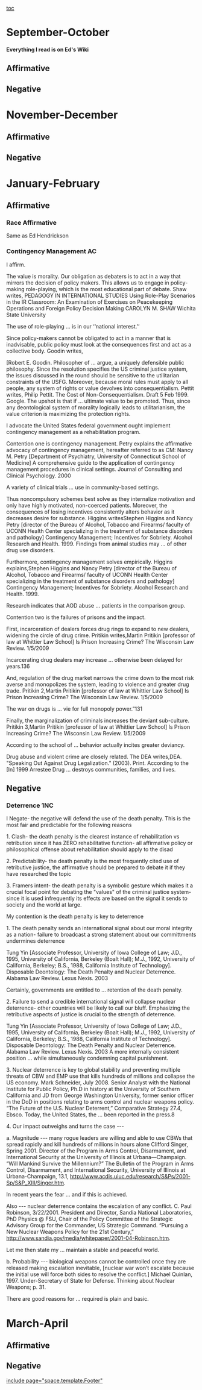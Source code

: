 [[toc]]
=September-October= 
====Everything I read is on Ed's Wiki==== 
==Affirmative== 
==Negative== 


=November-December= 
== == 
==Affirmative== 
==Negative== 

=January-February= 
==Affirmative== 


===Race Affirmative===

Same as Ed Hendrickson

===Contingency Management AC===


I affirm. 

The value is morality. Our obligation as debaters is to act in a way that mirrors the decision of policy makers. This allows us to engage in policy-making role-playing, which is the most educational part of debate. Shaw writes, PEDAGOGY IN INTERNATIONAL STUDIES Using Role-Play Scenarios in the IR Classroom: An Examination of Exercises on Peacekeeping Operations and Foreign Policy Decision Making CAROLYN M. SHAW Wichita State University

The use of role-playing … is in our ‘‘national interest.’’

Since policy-makers cannot be obligated to act in a manner that is inadvisable, public policy must look at the consequences first and act as a collective body. Goodin writes, 

[Robert E. Goodin. Philosopher of … argue, a uniquely defensible public philosophy.
Since the resolution specifies the US criminal justice system, the issues discussed in the round should be sensitive to the utilitarian constraints of the USFG. Moreover, because moral rules must apply to all people, any system of rights or value devolves into consequentialism. Pettit writes,  
Philip Pettit. The Cost of Non-Consequentialism. Draft 5 Feb 1999. Google.
The upshot is that if … ultimate value to be promoted.
Thus, since any deontological system of morality logically leads to utilitarianism, the value criterion is maximizing the protection rights.

I advocate the United States federal government ought implement contingency management as a rehabilitation program.

Contention one is contingency management. Petry explains the affirmative advocacy of contingency management, hereafter referred to as CM:
Nancy M. Petry [Department of Psychiatry, University of Connecticut School of Medicine] A comprehensive guide to the application of contingency management procedures in clinical settings. Journal of Consulting and Clinical Psychology. 2000

A variety of clinical trials … use in community-based settings.

Thus noncompulsory schemes best solve as they internalize motivation and only have highly motivated, non-coerced patients. Moreover, the consequences of losing incentives consistently alters behavior as it decreases desire for substance. Higgins writesStephen Higgins and Nancy Petry [director of the Bureau of Alcohol, Tobacco and Firearms/ faculty of UCONN Health Center specializing in the treatment of substance disorders and pathology] Contingency Management; Incentives for Sobriety. Alcohol Research and Health. 1999.
Findings from animal studies may … of other drug use disorders.


Furthermore, contingency management solves empirically. Higgins explains,Stephen Higgins and Nancy Petry [director of the Bureau of Alcohol, Tobacco and Firearms/ faculty of UCONN Health Center specializing in the treatment of substance disorders and pathology] Contingency Management; Incentives for Sobriety. Alcohol Research and Health. 1999.

Research indicates that AOD abuse … patients in the comparison group.

Contention two is the failures of prisons and the impact.

First, incarceration of dealers forces drug rings to expand to new dealers, widening the circle of drug crime. Pritikin writes,Martin Pritikin [professor of law at Whittier Law School] Is Prison Increasing Crime? The Wisconsin Law Review. 1/5/2009

Incarcerating drug dealers may increase … otherwise been delayed for years.136

And, regulation of the drug market narrows the crime down to the most risk averse and monopolizes the system, leading to violence and greater drug trade. Pritikin 2,Martin Pritikin [professor of law at Whittier Law School] Is Prison Increasing Crime? The Wisconsin Law Review. 1/5/2009

The war on drugs is … vie for full monopoly power.”131

Finally, the marginalization of criminals increases the deviant sub-culture. Pritikin 3,Martin Pritikin [professor of law at Whittier Law School] Is Prison Increasing Crime? The Wisconsin Law Review. 1/5/2009

According to the school of … behavior actually incites greater deviancy.

Drug abuse and violent crime are closely related. The DEA writes,DEA. "Speaking Out Against Drug Legalization." (2003). Print.
According to the [In] 1999 Arrestee Drug … destroys communities, families, and lives. 

==Negative== 


===Deterrence 1NC ===



I Negate- the negative will defend the use of the death penalty. This is the most fair and predictable for the following reasons

1. Clash- the death penalty is the clearest instance of rehabilitation vs retribution since it has ZERO rehabilitative function- all affirmative policy or philosophical offense about rehabilitation should apply to the disad

2. Predictability- the death penalty is the most frequently cited use of retributive justice, the affirmative should be prepared to debate it if they have researched the topic

3. Framers intent- the death penalty is a symbolic gesture which makes it a crucial focal point for debating the "values" of the criminal justice system- since it is used infrequently its effects are based on the signal it sends to society and the world at large.

My contention is the death penalty is key to deterrence 


1. The death penalty sends an international signal about our moral integrity as a nation- failure to broadcast a strong statement about our committments undermines deterrence 

Tung Yin [Associate Professor, University of Iowa College of Law; J.D., 1995, University of California, Berkeley (Boalt Hall); M.J., 1992, University of California, Berkeley; B.S., 1988, California Institute of Technology]. Disposable Deontology: The Death Penalty and Nuclear Deterrence. Alabama Law Review. Lexus Nexis. 2003

Certainly, governments are entitled to … retention of the death penalty.


2. Failure to send a credible international signal will collapse nuclear deterrence- other countries will be likely to call our bluff. Emphasizing the retributive aspects of justice is crucial to the strength of deterrence. 

Tung Yin [Associate Professor, University of Iowa College of Law; J.D., 1995, University of California, Berkeley (Boalt Hall); M.J., 1992, University of California, Berkeley; B.S., 1988, California Institute of Technology]. Disposable Deontology: The Death Penalty and Nuclear Deterrence. Alabama Law Review. Lexus Nexis. 2003
A more internally consistent position … while simultaneously condemning capital punishment.

3. Nuclear deterrence is key to global stability and preventing multiple threats of CBW and EMP use that kills hundreds of millions and collapse the US economy.
Mark Schneider, July 2008. Senior Analyst with the National Institute for Public Policy, Ph.D in history at the University of Southern California and JD from George Washington University, former senior officer in the DoD in positions relating to arms control and nuclear weapons policy. “The Future of the U.S. Nuclear Deterrent,” Comparative Strategy 27.4, Ebsco.
Today, the United States, the … been reported in the press.8

4. Our impact outweighs and turns the case ---

a. Magnitude --- many rogue leaders are willing and able to use CBWs that spread rapidly and kill hundreds of millions in hours alone 
Clifford Singer, Spring 2001.  Director of the Program in Arms Control, Disarmament, and International Security at the University of Illinois at Urbana—Champaign. “Will Mankind Survive the Millennium?” The Bulletin of the Program in Arms Control, Disarmament, and International Security, University of Illinois at Urbana-Champaign, 13.1, http://www.acdis.uiuc.edu/research/S&Ps/2001-Sp/S&P_XIII/Singer.htm.

In recent years the fear … and if this is achieved.

Also --- nuclear deterrence contains the escalation of any conflict.
C. Paul Robinson, 3/22/2001. President and Director, Sandia National Laboratories, PhD Physics @ FSU, Chair of the Policy Committee of the Strategic Advisory Group for the Commander, US Strategic Command. “Pursuing a New Nuclear Weapons Policy for the 21st Century,” http://www.sandia.gov/media/whitepaper/2001-04-Robinson.htm.

Let me then state my … maintain a stable and peaceful world.

b. Probability --- biological weapons cannot be controlled once they are released making escalation inevitable, [nuclear war won’t escalate because the initial use will force both sides to resolve the conflict.]
Michael Quinlan, 1997. Under-Secretary of State for Defense. Thinking about Nuclear Weapons; p. 31.

There are good reasons for … required is plain and basic.  

=March-April= 
==Affirmative== 
==Negative== 

[[include page="space.template.Footer"]]